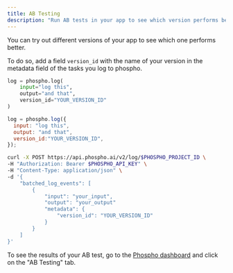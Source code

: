 ```yaml
---
title: AB Testing
description: "Run AB tests in your app to see which version performs better"
---
```


You can try out different versions of your app to see which one performs better.

To do so, add a field `version_id` with the name of your version in the metadata field of the tasks you log to phospho.

<CodeGroup>

```python python
log = phospho.log(
    input="log this",
    output="and that",
    version_id="YOUR_VERSION_ID"
)
```

```javascript javascript
log = phospho.log({
  input: "log this",
  output: "and that",
  version_id:"YOUR_VERSION_ID",
});
```

```bash HTTP API
curl -X POST https://api.phospho.ai/v2/log/$PHOSPHO_PROJECT_ID \
-H "Authorization: Bearer $PHOSPHO_API_KEY" \
-H "Content-Type: application/json" \
-d '{
    "batched_log_events": [
        {
            "input": "your_input",
            "output": "your_output"
            "metadata": {
                "version_id": "YOUR_VERSION_ID"
            }
        }
    ]
}'

```

</CodeGroup>

To see the results of your AB test, go to the [Phospho dashboard](https://platform.phospho.ai) and click on the "AB Testing" tab.